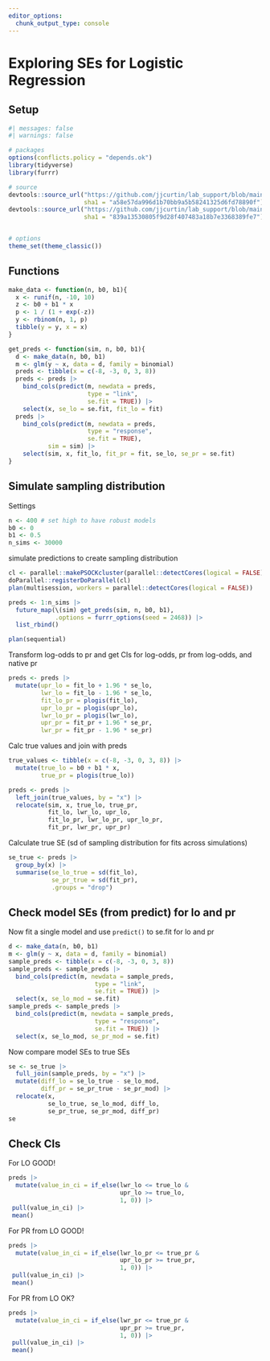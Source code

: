 ```yaml
---
editor_options: 
  chunk_output_type: console
---
```


# Exploring SEs for Logistic Regression 


## Setup 
```r
#| messages: false
#| warnings: false

# packages
options(conflicts.policy = "depends.ok")
library(tidyverse)
library(furrr)

# source  
devtools::source_url("https://github.com/jjcurtin/lab_support/blob/main/format_path.R?raw=true", 
                     sha1 = "a58e57da996d1b70bb9a5b58241325d6fd78890f")
devtools::source_url("https://github.com/jjcurtin/lab_support/blob/main/my_skim.R?raw=true",
                     sha1 = "839a13530805f9d28f407483a18b7e3368389fe7")


# options
theme_set(theme_classic()) 
```


## Functions 

```r
make_data <- function(n, b0, b1){
  x <- runif(n, -10, 10) 
  z <- b0 + b1 * x
  p <- 1 / (1 + exp(-z))
  y <- rbinom(n, 1, p)
  tibble(y = y, x = x)  
}
```


```r
get_preds <- function(sim, n, b0, b1){
  d <- make_data(n, b0, b1)
  m <- glm(y ~ x, data = d, family = binomial) 
  preds <- tibble(x = c(-8, -3, 0, 3, 8))
  preds <- preds |> 
    bind_cols(predict(m, newdata = preds,
                      type = "link",
                      se.fit = TRUE)) |> 
    select(x, se_lo = se.fit, fit_lo = fit)
  preds |> 
    bind_cols(predict(m, newdata = preds, 
                      type = "response",
                      se.fit = TRUE),
           sim = sim) |>
    select(sim, x, fit_lo, fit_pr = fit, se_lo, se_pr = se.fit)
}
```

## Simulate sampling distribution

Settings
```r
n <- 400 # set high to have robust models
b0 <- 0
b1 <- 0.5 
n_sims <- 30000
```

simulate predictions to create sampling distribution
```r
cl <- parallel::makePSOCKcluster(parallel::detectCores(logical = FALSE))
doParallel::registerDoParallel(cl)
plan(multisession, workers = parallel::detectCores(logical = FALSE))

preds <- 1:n_sims |> 
  future_map(\(sim) get_preds(sim, n, b0, b1),
             .options = furrr_options(seed = 2468)) |>
  list_rbind()

plan(sequential)
```

Transform log-odds to pr and get CIs for log-odds, pr from log-odds, and native pr
```r
preds <- preds |> 
  mutate(upr_lo = fit_lo + 1.96 * se_lo,
         lwr_lo = fit_lo - 1.96 * se_lo,
         fit_lo_pr = plogis(fit_lo),
         upr_lo_pr = plogis(upr_lo),
         lwr_lo_pr = plogis(lwr_lo),
         upr_pr = fit_pr + 1.96 * se_pr,
         lwr_pr = fit_pr - 1.96 * se_pr) 
```

Calc true values and join with preds 
```r
true_values <- tibble(x = c(-8, -3, 0, 3, 8)) |> 
  mutate(true_lo = b0 + b1 * x,
         true_pr = plogis(true_lo))

preds <- preds |> 
  left_join(true_values, by = "x") |> 
  relocate(sim, x, true_lo, true_pr, 
           fit_lo, lwr_lo, upr_lo, 
           fit_lo_pr, lwr_lo_pr, upr_lo_pr,
           fit_pr, lwr_pr, upr_pr)
```

Calculate true SE (sd of sampling distribution for fits across simulations)
```r
se_true <- preds |> 
  group_by(x) |>
  summarise(se_lo_true = sd(fit_lo), 
            se_pr_true = sd(fit_pr),
            .groups = "drop")
```

## Check model SEs (from predict) for lo and pr

Now fit a single model and use `predict()` to se.fit for lo and pr 
```r
d <- make_data(n, b0, b1)
m <- glm(y ~ x, data = d, family = binomial) 
sample_preds <- tibble(x = c(-8, -3, 0, 3, 8))
sample_preds <- sample_preds |> 
  bind_cols(predict(m, newdata = sample_preds, 
                        type = "link",
                        se.fit = TRUE)) |> 
  select(x, se_lo_mod = se.fit)
sample_preds <- sample_preds |> 
  bind_cols(predict(m, newdata = sample_preds, 
                        type = "response",
                        se.fit = TRUE)) |> 
  select(x, se_lo_mod, se_pr_mod = se.fit)
```

Now compare model SEs to true SEs

```r
se <- se_true |> 
  full_join(sample_preds, by = "x") |> 
  mutate(diff_lo = se_lo_true - se_lo_mod,
         diff_pr = se_pr_true - se_pr_mod) |> 
  relocate(x, 
           se_lo_true, se_lo_mod, diff_lo, 
           se_pr_true, se_pr_mod, diff_pr)
se
```

## Check CIs

For LO
GOOD!
```r
preds |> 
  mutate(value_in_ci = if_else(lwr_lo <= true_lo & 
                               upr_lo >= true_lo, 
                               1, 0)) |> 
 pull(value_in_ci) |> 
 mean()
```


For PR from LO 
GOOD!
```r
preds |> 
  mutate(value_in_ci = if_else(lwr_lo_pr <= true_pr & 
                               upr_lo_pr >= true_pr, 
                               1, 0)) |> 
 pull(value_in_ci) |> 
 mean()
```

For PR from LO 
OK?
```r
preds |> 
  mutate(value_in_ci = if_else(lwr_pr <= true_pr & 
                               upr_pr >= true_pr, 
                               1, 0)) |> 
 pull(value_in_ci) |> 
 mean()
```